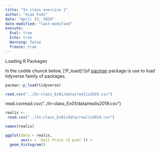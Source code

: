 ```yaml
---
title: "In class exercise 1"
author: "Xiao Fudi"
date: "April 13, 2024"
date-modified: "last-modified"
execute:
  Eval: true
  Echo: true
  Warning: false
  Freeze: true
---
```


Loading R Packages 

In the codde chunck below, \['P_load() '\]of [pacman](https://cran.r-project.org/web/packages/pacman/index.html) package is use to load tidyverse family of packages.

```r
pacman::p_load(tidyverse)
```

```r
read.csv("../In-class_Ex01/data/realis2019.csv")

```

read.csvread.csv("../In-class_Ex01/data/realis2019.csv")
```r
realis <- 
 read.csv("../In-class_Ex01/data/realis2019.csv")
```

```r
names(realis)
```

```r
ggplot(data = realis, 
       aes(x = `Unit Price ($ psm)`)) + 
  geom_histogram()
```
